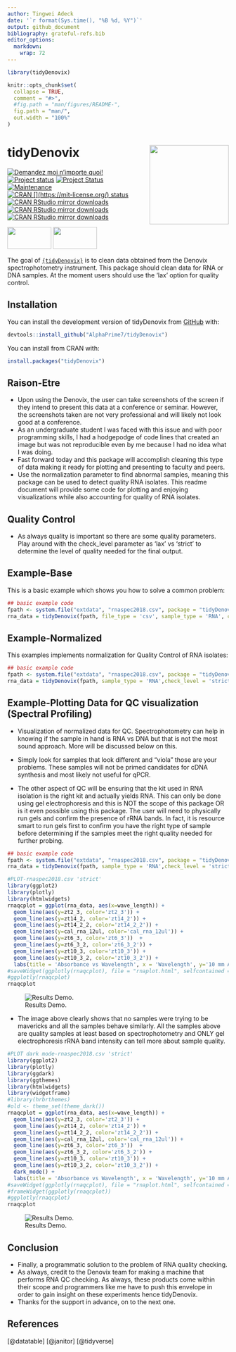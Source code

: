 ```yaml
---
author: Tingwei Adeck
date: '`r format(Sys.time(), "%B %d, %Y")`'
output: github_document
bibliography: grateful-refs.bib
editor_options: 
  markdown: 
    wrap: 72
---
```


<!-- README.md is generated from README.Rmd. Please edit that file -->

```r
library(tidyDenovix)
```


```r
knitr::opts_chunk$set(
  collapse = TRUE,
  comment = "#>",
  #fig.path = "man/figures/README-",
  fig.path = "man/",
  out.width = "100%"
)
```

# tidyDenovix <img src="man/figures/logo.png" align="right" width="180"/>

[![Demandez moi n'importe quoi!](https://img.shields.io/badge/Demandez%20moi-n'%20importe%20quoi-1abc9c.svg)](mailto:awesome.tingwei@outlook.com)
[![Project status](https://www.repostatus.org/badges/latest/concept.svg)](https://github.com/AlphaPrime7/tidyDenovix/graphs/commit-activity)
[![Project Status](https://www.repostatus.org/badges/latest/wip.svg)](https://github.com/AlphaPrime7/tidyDenovix/graphs/commit-activity)
[![Maintenance](https://img.shields.io/badge/Maintained%3F-yes-green.svg)](https://github.com/AlphaPrime7/tidyDenovix/graphs/commit-activity)
[![CRAN [](https://mit-license.org/)
status](https://www.r-pkg.org/badges/version/tidyDenovix)](https://CRAN.R-project.org/package=tidyDenovix)
[![CRAN RStudio mirror downloads](https://cranlogs.r-pkg.org/badges/last-week/tidyDenovix?color=blue)](https://r-pkg.org/pkg/tidyDenovix)
[![CRAN RStudio mirror downloads](https://cranlogs.r-pkg.org/badges/last-month/tidyDenovix?color=blue)](https://r-pkg.org/pkg/tidyDenovix)
[![CRAN RStudio mirror downloads](https://cranlogs.r-pkg.org/badges/grand-total/tidyDenovix?color=blue)](https://r-pkg.org/pkg/tidyDenovix)

<a href="https://www.buymeacoffee.com/tingweiadeck"><img src="https://img.buymeacoffee.com/button-api/?text=Buy me a coffee&amp;emoji=&amp;slug=tingweiadeck&amp;button_colour=FFDD00&amp;font_colour=000000&amp;font_family=Cookie&amp;outline_colour=000000&amp;coffee_colour=ffffff" width="100" height="50"/></a>
<a href="https://www.buymeacoffee.com/tingweiadeck"><img src="https://img.buymeacoffee.com/button-api/?text=Buy me a Pizza&amp;emoji=🍕&amp;slug=tingweiadeck&amp;button_colour=FFDD00&amp;font_colour=000000&amp;font_family=Cookie&amp;outline_colour=000000&amp;coffee_colour=ffffff" width="100" height="50"/></a>

The goal of
[`{tidyDenovix}`](https://github.com/AlphaPrime7/tidyDenovix) is to
clean data obtained from the Denovix spectrophotometry instrument. This
package should clean data for RNA or DNA samples. At the moment users
should use the 'lax' option for quality control.

## Installation

You can install the development version of tidyDenovix from
[GitHub](https://github.com/AlphaPrime7/tidyDenovix) with:

``` r
devtools::install_github("AlphaPrime7/tidyDenovix")
```

You can install from CRAN with:

``` r
install.packages("tidyDenovix")
```

## Raison-Etre

-   Upon using the Denovix, the user can take screenshots of the screen
    if they intend to present this data at a conference or seminar.
    However, the screenshots taken are not very professional and will
    likely not look good at a conference.
-   As an undergraduate student I was faced with this issue and with
    poor programming skills, I had a hodgepodge of code lines that
    created an image but was not reproducible even by me because I had
    no idea what I was doing.
-   Fast forward today and this package will accomplish cleaning this
    type of data making it ready for plotting and presenting to faculty
    and peers.
-   Use the normalization parameter to find abnormal samples, meaning
    this package can be used to detect quality RNA isolates. This readme
    document will provide some code for plotting and enjoying
    visualizations while also accounting for quality of RNA isolates.

## Quality Control

-   As always quality is important so there are some quality parameters.
    Play around with the check_level parameter as 'lax' vs 'strict' to
    determine the level of quality needed for the final output.

## Example-Base

This is a basic example which shows you how to solve a common problem:

```r
## basic example code
fpath <- system.file("extdata", "rnaspec2018.csv", package = "tidyDenovix", mustWork = TRUE)
rna_data = tidyDenovix(fpath, file_type = 'csv', sample_type = 'RNA', check_level = 'lax')
```

## Example-Normalized

This examples implements normalization for Quality Control of RNA
isolates:

```r
## basic example code
fpath <- system.file("extdata", "rnaspec2018.csv", package = "tidyDenovix", mustWork = TRUE)
rna_data = tidyDenovix(fpath, sample_type = 'RNA',check_level = 'strict', qc_omit = 'no', normalized = 'yes')
```

## Example-Plotting Data for QC visualization (Spectral Profiling)

-   Visualization of normalized data for QC. Spectrophotometry can help
    in knowing if the sample in hand is RNA vs DNA but that is not the
    most sound approach. More will be discussed below on this.

-   Simply look for samples that look different and "viola" those are
    your problems. These samples will not be primed candidates for cDNA
    synthesis and most likely not useful for qPCR.

-   The other aspect of QC will be ensuring that the kit used in RNA
    isolation is the right kit and actually yields RNA. This can only be
    done using gel electrophoresis and this is NOT the scope of this
    package OR is it even possible using this package. The user will
    need to physically run gels and confirm the presence of rRNA bands.
    In fact, it is resource smart to run gels first to confirm you have
    the right type of sample before determining if the samples meet the
    right quality needed for further probing.

```r
## basic example code
fpath <- system.file("extdata", "rnaspec2018.csv", package = "tidyDenovix", mustWork = TRUE)
rna_data = tidyDenovix(fpath, sample_type = 'RNA',check_level = 'strict', qc_omit = 'no', normalized = 'yes')

#PLOT-rnaspec2018.csv 'strict'
library(ggplot2)
library(plotly)
library(htmlwidgets)
rnaqcplot = ggplot(rna_data, aes(x=wave_length)) + 
  geom_line(aes(y=zt2_3, color='zt2_3')) + 
  geom_line(aes(y=zt14_2, color='zt14_2')) + 
  geom_line(aes(y=zt14_2_2, color='zt14_2_2')) +
  geom_line(aes(y=cal_rna_12ul, color='cal_rna_12ul')) +
  geom_line(aes(y=zt6_3, color='zt6_3'))  + 
  geom_line(aes(y=zt6_3_2, color='zt6_3_2')) + 
  geom_line(aes(y=zt10_3, color='zt10_3')) + 
  geom_line(aes(y=zt10_3_2, color='zt10_3_2')) +
  labs(title = 'Absorbance vs Wavelength', x = 'Wavelength', y='10 mm Absorbance', color='Circadian Times')
#saveWidget(ggplotly(rnaqcplot), file = "rnaplot.html", selfcontained = F, libdir = "lib")
#ggplotly(rnaqcplot)
rnaqcplot
```

![Results Demo.](man/figures/example3-1.png)

-   The image above clearly shows that no samples were trying to be
    mavericks and all the samples behave similarly. All the samples
    above are quality samples at least based on spectrophotometry and
    ONLY gel electrophoresis rRNA band intensity can tell more about
    sample quality.

```r
#PLOT dark mode-rnaspec2018.csv 'strict'
library(ggplot2)
library(plotly)
library(ggdark)
library(ggthemes)
library(htmlwidgets)
library(widgetframe)
#library(hrbrthemes)
#old <- theme_set(theme_dark())
rnaqcplot = ggplot(rna_data, aes(x=wave_length)) + 
  geom_line(aes(y=zt2_3, color='zt2_3')) + 
  geom_line(aes(y=zt14_2, color='zt14_2')) + 
  geom_line(aes(y=zt14_2_2, color='zt14_2_2')) +
  geom_line(aes(y=cal_rna_12ul, color='cal_rna_12ul')) +
  geom_line(aes(y=zt6_3, color='zt6_3'))  + 
  geom_line(aes(y=zt6_3_2, color='zt6_3_2')) + 
  geom_line(aes(y=zt10_3, color='zt10_3')) + 
  geom_line(aes(y=zt10_3_2, color='zt10_3_2')) +
  dark_mode() +
  labs(title = 'Absorbance vs Wavelength', x = 'Wavelength', y='10 mm Absorbance', color='Circadian Times')
#saveWidget(ggplotly(rnaqcplot), file = "rnaplot.html", selfcontained = F, libdir = "lib")
#frameWidget(ggplotly(rnaqcplot))
#ggplotly(rnaqcplot)
rnaqcplot
```

![Results Demo.](man/figures/example4-1.png)

## Conclusion

-   Finally, a programmatic solution to the problem of RNA quality
    checking.
-   As always, credit to the Denovix team for making a machine that
    performs RNA QC checking. As always, these products come within
    their scope and programmers like me have to push this envelope in
    order to gain insight on these experiments hence tidyDenovix.
-   Thanks for the support in advance, on to the next one.

## References

[@datatable] [@janitor] [@tidyverse]
